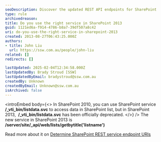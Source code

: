 ```yaml
---
seoDescription: Discover the updated REST API endpoints for SharePoint 2013 and learn how to access list data with the new service.
type: rule
archivedreason:
title: Do you use the right service in SharePoint 2013
guid: 1121ed6a-f914-4786-b8a7-39df507a8c42
uri: do-you-use-the-right-service-in-sharepoint-2013
created: 2013-08-27T06:43:25.000Z
authors:
- title: John Liu
  url: https://ssw.com.au/people/john-liu
related: []
redirects: []

lastUpdated: 2025-02-04T12:34:58.000Z
lastUpdatedBy: Brady Stroud [SSW]
lastUpdatedByEmail: bradystroud@ssw.com.au
createdBy: Unknown
createdByEmail: Unknown@ssw.com.au
isArchived: false
---
```


<introEmbed
  body={<>
In SharePoint 2010, you can use SharePoint service  **/\_vti\_bin/listdata.svc** to access data in SharePoint list, but in SharePoint 2013,  **/\_vti\_bin/listdata.svc** has been officially deprecated.
  </>}
/>
The new service in SharePoint 2013 is  **/server/site/\_api/web/lists/getbytitle('listname')**

Read more about it on [Determine SharePoint REST service endpoint URIs](http://msdn.microsoft.com/en-us/library/office/dn292556.aspx?WT.mc_id=M365-MVP-33518)
